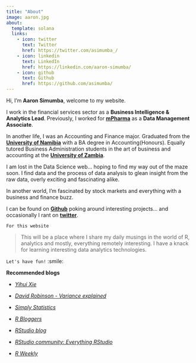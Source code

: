 ```yaml
---
title: "About"
image: aaron.jpg
about:
  template: solana
  links:
    - icon: twitter
      text: Twitter
      href: https://twitter.com/asimumba_/
    - icon: linkedin
      text: LinkedIn
      href: https://linkedin.com/aaron-simumba/
    - icon: github
      text: Github
      href: https://github.com/asimumba/
---
```



Hi, I'm **Aaron Simumba**, welcome to my website.

I work in the financial services sector as a **Business Intelligence & Analytics Lead**. Previously, I worked for [**mPharma**](https://www.mpharma.com/) as a **Data Management Associate**. 

In another life, I was an Accounting and Finance major. Graduated from the [**University of Namibia**](http://unam.edu.na/) with a BA degree in Accounting(Honours). Equally tutored Business Administration students in the art of business and accounting at the [**University of Zambia**](https://www.unza.zm/).

I am lost in the Data Science web... hoping to find my way out of the maze soon. I find data and the process of data analysis to glean insight from the raw data, overly exciting and fascinating alike.

In another world, I'm fascinated by stock markets and everything with a business and finance buzz.

I can be found on [**Github**](https://github.com/asimumba/) poking around interesting projects... and occasionally I rant on [**twitter**](https://twitter.com/zedsamurai/).

`For this website`

>This will be a place where I share my daily musings in the world of R, analytics and mostly, everything remotely interesting. I have a knack for learning interesting data analytics technologies.

`Let's have fun!` :smile:


**Recommended blogs**

- [*Yihui Xie*](https://yihui.name/en/)

- [*David Robinson - Variance explained*](http://varianceexplained.org/)

- [*Simply Statistics*](https://simplystatistics.org/)

- [*R Bloggers*](https://www.r-bloggers.com/)

- [*RStudio blog*](https://blog.rstudio.com/)

- [*RStudio community: Everything RStudio*](https://community.rstudio.com/)
- [*R Weekly*](https://rweekly.org/)


